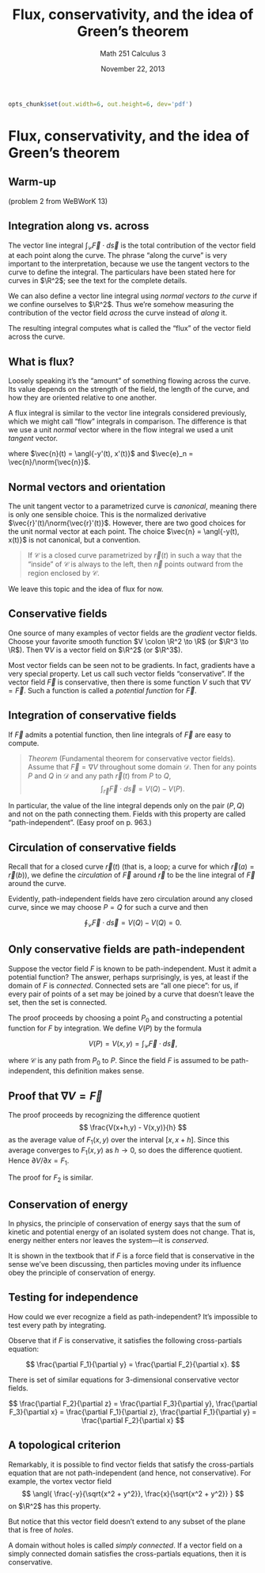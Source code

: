 % Flux, conservativity, and the idea of Green's theorem
% Math 251 Calculus 3
% November 22, 2013

```{r setup, echo=FALSE, include=FALSE}
opts_chunk$set(out.width=6, out.height=6, dev='pdf')
```

# Flux, conservativity, and the idea of Green's theorem

## Warm-up

(problem 2 from WeBWorK 13)

## Integration along vs. across

The vector line integral $\int_{\mathcal{C}} \vec{F} \cdot d\vec{s}$ is the total contribution of the vector field at each point along the curve. The phrase "along the curve" is very important to the interpretation, because we use the tangent vectors to the curve to define the integral. The particulars have been stated here for curves in $\R^2$; see the text for the complete details.

We can also define a vector line integral using *normal vectors to the curve* if we confine ourselves to $\R^2$. Thus we're somehow measuring the contribution of the vector field *across* the curve instead of *along* it.

The resulting integral computes what is called the "flux" of the vector field across the curve.

## What is flux?

Loosely speaking it's the "amount" of something flowing across the curve. Its value depends on the strength of the field, the length of the curve, and how they are oriented relative to one another.

A flux integral is similar to the vector line integrals considered previously, which we might call "flow" integrals in comparison. The difference is that we use a unit *normal* vector where in the flow integral we used a unit *tangent* vector.

\begin{equation*}
    \text{Flux across $\mathcal{C}$} = \int_{\mathcal{C}} (\vec{F} \cdot \vec{e}_n) \; ds = \int_{\mathcal{C}} \vec{F}(\vec{r}(t)) \cdot \vec{n}(t) \; dt,
\end{equation*}

where $\vec{n}(t) = \angl{-y'(t), x'(t)}$ and $\vec{e}_n = \vec{n}/\norm{\vec{n}}$.

## Normal vectors and orientation

The unit tangent vector to a parametrized curve is *canonical*, meaning there is only one sensible choice. This is the normalized derivative $\vec{r}'(t)/\norm{\vec{r}'(t)}$. However, there are two good choices for the unit normal vector at each point. The choice $\vec{n} = \angl{-y(t), x(t)}$ is not canonical, but a convention.

> If $\mathcal{C}$ is a closed curve parametrized by $\vec{r}(t)$ in such a way that the "inside" of $\mathcal{C}$ is always to the left, then $\vec{n}$ points outward from the region enclosed by $\mathcal{C}$.

We leave this topic and the idea of flux for now.

## Conservative fields

One source of many examples of vector fields are the *gradient* vector fields. Choose your favorite smooth function $V \colon \R^2 \to \R$ (or $\R^3 \to \R$). Then $\nabla V$ is a vector field on $\R^2$ (or $\R^3$).

Most vector fields can be seen not to be gradients. In fact, gradients have a very special property. Let us call such vector fields "conservative". If the vector field $\vec{F}$ is conservative, then there is some function $V$ such that $\nabla V = \vec{F}$. Such a function is called a *potential function* for $\vec{F}$.

## Integration of conservative fields

If $\vec{F}$ admits a potential function, then line integrals of $\vec{F}$ are easy to compute.

> *Theorem* (Fundamental theorem for conservative vector fields). Assume that $\vec{F} = \nabla V$ throughout some domain $\mathcal{D}$. Then for any points $P$ and $Q$ in $\mathcal{D}$ and any path $\vec{r}(t)$ from $P$ to $Q$, $$\int_{\vec{r}} \vec{F} \cdot d\vec{s} = V(Q) - V(P).$$

In particular, the value of the line integral depends only on the pair $(P,Q)$ and not on the path connecting them. Fields with this property are called "path-independent". (Easy proof on p. 963.)

## Circulation of conservative fields

Recall that for a closed curve $\vec{r}(t)$ (that is, a loop; a curve for which $\vec{r}(a) = \vec{r}(b)$), we define the *circulation* of $\vec{F}$ around $\vec{r}$ to be the line integral of $\vec{F}$ around the curve. 

Evidently, path-independent fields have zero circulation around any closed curve, since we may choose $P = Q$ for such a curve and then

$$ \oint_{\mathcal{C}} \vec{F} \cdot d\vec{s} = V(Q) - V(Q) = 0. $$

## Only conservative fields are path-independent

Suppose the vector field $F$ is known to be path-independent. Must it admit a potential function? The answer, perhaps surprisingly, is yes, at least if the domain of $F$ is *connected*. Connected sets are "all one piece": for us, if every pair of points of a set may be joined by a curve that doesn't leave the set, then the set is connected.

The proof proceeds by choosing a point $P_0$ and constructing a potential function for $F$ by integration. We define $V(P)$ by the formula

$$ V(P) = V(x,y) = \int_{\mathcal{C}} \vec{F} \cdot d\vec{s}, $$

where $\mathcal{C}$ is any path from $P_0$ to $P$. Since the field $F$ is assumed to be path-independent, this definition makes sense.

## Proof that $\nabla V = \vec{F}$

The proof proceeds by recognizing the difference quotient
$$ \frac{V(x+h,y) - V(x,y)}{h} $$ as the average value of $F_1(x,y)$ over the interval $[x,x+h]$. Since this average converges to $F_1(x,y)$ as $h \to 0$, so does the difference quotient. Hence $\partial V/\partial x = F_1$. 

The proof for $F_2$ is similar.

## Conservation of energy

In physics, the principle of conservation of energy says that the sum of kinetic and potential energy of an isolated system does not change. That is, energy neither enters nor leaves the system---it is *conserved*. 

It is shown in the textbook that if $F$ is a force field that is conservative in the sense we've been discussing, then particles moving under its influence obey the principle of conservation of energy.

## Testing for independence

How could we ever recognize a field as path-independent? It's impossible to test every path by integrating. 

Observe that if $F$ is conservative, it satisfies the following cross-partials equation:

$$ \frac{\partial F_1}{\partial y} = \frac{\partial F_2}{\partial x}. $$

There is set of similar equations for 3-dimensional conservative vector fields.

$$ \frac{\partial F_2}{\partial z} = \frac{\partial F_3}{\partial y}, \frac{\partial F_3}{\partial x} = \frac{\partial F_1}{\partial z}, \frac{\partial F_1}{\partial y} = \frac{\partial F_2}{\partial x} $$

## A topological criterion

Remarkably, it is possible to find vector fields that satisfy the cross-partials equation that are not path-independent (and hence, not conservative). For example, the vortex vector field
$$ \angl{ \frac{-y}{\sqrt{x^2 + y^2}}, \frac{x}{\sqrt{x^2 + y^2}} } $$
on $\R^2$ has this property. 

But notice that this vector field doesn't extend to any subset of the plane that is free of *holes*. 

A domain without holes is called *simply connected*. If a vector field on a simply connected domain satisfies the cross-partials equations, then it is conservative.